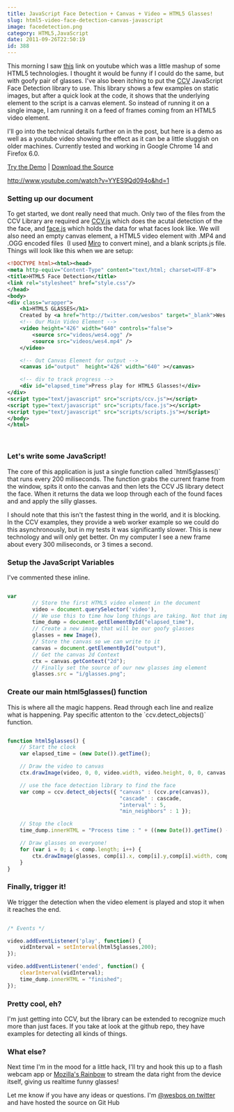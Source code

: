 ```yaml
---
title: JavaScript Face Detection + Canvas + Video = HTML5 Glasses!
slug: html5-video-face-detection-canvas-javascript
image: facedetection.png
category: HTML5,JavaScript
date: 2011-09-26T22:50:19
id: 388
---
```


This morning I saw <a href="http://www.youtube.com/watch?v=EBxDyr--HIY" target="_blank">this</a> link on youtube which was a little mashup of some HTML5 technologies. I thought it would be funny if I could do the same, but with goofy pair of glasses. I've also been itching to put the <a title="JavaScript Face Detection" href="https://github.com/liuliu/ccv" target="_blank">CCV</a> JavaScript Face Detection library to use. This library shows a few examples on static images, but after a quick look at the code, it shows that the underlying element to the script is a canvas element. So instead of running it on a single image, I am running it on a feed of frames coming from an HTML5 video element.

I'll go into the technical details further on in the post, but here is a demo as well as a youtube video showing the effect as it can be a little sluggish on older machines. Currently tested and working in Google Chrome 14 and Firefox 6.0. 

<a href="http://wesbos.com/demos/html5-face-detection/" target="_blank">Try the Demo</a>   |  <a href="https://github.com/wesbos/HTML5-Face-Detection" target="_blank">Download the Source</a>

http://www.youtube.com/watch?v=YYES9Qd094o&hd=1


<h3>Setting up our document</h3>
To get started, we dont really need that much. Only two of the files from the CCV Library are required are <a title="CCV.JS Face Detection" href="https://github.com/liuliu/ccv/blob/stable/js/ccv.js" target="_blank">CCV.js</a> which does the acutal detection of the the face, and <a href="https://github.com/liuliu/ccv/blob/stable/js/face.js" target="_blank">face.js</a> which holds the data for what faces look like. We will also need an empty canvas element, a HTML5 video element with .MP4 and .OGG encoded files  (I used <a href="http://www.mirovideoconverter.com/" target="_blank">Miro</a> to convert mine), and a blank scripts.js file. Things will look like this when we are setup:

```xml
<!DOCTYPE html><html><head>
<meta http-equiv="Content-Type" content="text/html; charset=UTF-8">
<title>HTML5 Face Detection</title>
<link rel="stylesheet" href="style.css"/>
</head>
<body>
<div class="wrapper">
	<h1>HTML5 GLASSES</h1>
	Created by <a href="http://twitter.com/wesbos" target="_blank">Wes Bos</a>. See full details <a href="">here.</a>
	<!-- Our Main Video Element -->
	<video height="426" width="640" controls="false">
		<source src="videos/wes4.ogg" />
		<source src="videos/wes4.mp4" />
	</video>

	<!-- Out Canvas Element for output -->
	<canvas id="output"  height="426" width="640" ></canvas>

	<!-- div to track progress -->
	<div id="elapsed_time">Press play for HTML5 Glasses!</div>
</div>
<script type="text/javascript" src="scripts/ccv.js"></script>
<script type="text/javascript" src="scripts/face.js"></script>
<script type="text/javascript" src="scripts/scripts.js"></script>
</body>
</html>

```
 

<h3>Let's write some JavaScript!</h3>
The core of this application is just a single function called `html5glasses()` that runs every 200 miliseconds. The function grabs the current frame from the window, spits it onto the canvas and then lets the CCV JS library detect the face. When it  returns the data we loop through each of the found faces and and apply the silly glasses.

I should note that this isn't the fastest thing in the world, and it is blocking. In the CCV examples, they provide a web worker example so we could do this asynchronously, but in my tests it was significantly slower. This is new technology and will only get better. On my computer I see a new frame about every 300 miliseconds, or 3 times a second.

<h3>Setup the JavaScript Variables</h3>
I've commented these inline.

```js

var		
		// Store the first HTML5 video element in the document
		video = document.querySelector('video'),
		// We use this to time how long things are taking. Not that important..
		time_dump = document.getElementById("elapsed_time"),
		// Create a new image that will be our goofy glasses
		glasses = new Image(),
		// Store the canvas so we can write to it
		canvas = document.getElementById("output"),
		// Get the canvas 2d Context
		ctx = canvas.getContext("2d");
		// Finally set the source of our new glasses img element
		glasses.src = "i/glasses.png";

```

<h3>Create our main html5glasses() function</h3>
This is where all the magic happens. Read through each line and realize what is happening. Pay specific attenton to the `ccv.detect_objects()` function.
 

```js

function html5glasses() {
	// Start the clock 
	var elapsed_time = (new Date()).getTime();

	// Draw the video to canvas
	ctx.drawImage(video, 0, 0, video.width, video.height, 0, 0, canvas.width, canvas.height);

	// use the face detection library to find the face
	var comp = ccv.detect_objects({ "canvas" : (ccv.pre(canvas)),
									"cascade" : cascade,
									"interval" : 5,
									"min_neighbors" : 1 });

	// Stop the clock
	time_dump.innerHTML = "Process time : " + ((new Date()).getTime() - elapsed_time).toString() + "ms";

	// Draw glasses on everyone!
	for (var i = 0; i < comp.length; i++) {
		ctx.drawImage(glasses, comp[i].x, comp[i].y,comp[i].width, comp[i].height);
	}
}

```

<h3>Finally, trigger it!</h3>
We trigger the detection when the video element is played and stop it when it reaches the end. 

```js

/* Events */ 

video.addEventListener('play', function() {
	vidInterval = setInterval(html5glasses,200); 
});

video.addEventListener('ended', function() {
	clearInterval(vidInterval);
	time_dump.innerHTML = "finished";
});

```

<h3> Pretty cool, eh? </h3>
I'm just getting into CCV, but the library can be extended to recognize much more than just faces. If you take at look at the github repo, they have examples for detecting all kinds of things.

<h3>What else?</h3>
Next time I'm in the mood for a little hack, I'll try and hook this up to a flash webcam app or <a href="http://mozillalabs.com/rainbow/" target="_blank">Mozilla's Rainbow</a> to stream the data right from the device itself, giving us realtime funny glasses!

Let me know if you have any ideas or questions. I'm <a href="http://twitter.com/wesbos" target="_blank">@wesbos on twitter</a> and have hosted the source on Git Hub